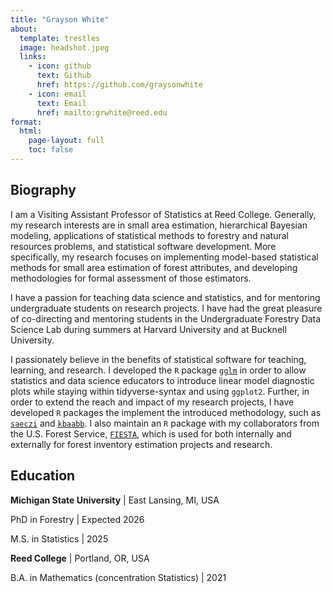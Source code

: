 ```yaml
---
title: "Grayson White"
about:
  template: trestles
  image: headshot.jpeg
  links:
    - icon: github
      text: Github
      href: https://github.com/graysonwhite
    - icon: email
      text: Email
      href: mailto:grwhite@reed.edu
format:
  html:
    page-layout: full
    toc: false
---
```


## Biography

I am a Visiting Assistant Professor of Statistics at Reed College. Generally, my research interests are in small area estimation, hierarchical Bayesian modeling, applications of statistical methods to forestry and natural resources problems, and statistical software development. More specifically, my research focuses on implementing model-based statistical methods for small area estimation of forest attributes, and developing methodologies for formal assessment of those estimators. 

I have a passion for teaching data science and statistics, and for mentoring undergraduate students on research projects. I have had the great pleasure of co-directing and mentoring students in the Undergraduate Forestry Data Science Lab during summers at Harvard University and at Bucknell University. 

I passionately believe in the benefits of statistical software for teaching, learning, and research. I developed the `R` package [`gglm`](https://CRAN.R-project.org/package=gglm) in order to allow statistics and data science educators to introduce linear model diagnostic plots while staying within tidyverse-syntax and using `ggplot2`. Further, in order to extend the reach and impact of my research projects, I have developed `R` packages the implement the introduced methodology, such as [`saeczi`](https://CRAN.R-project.org/package=saeczi) and [`kbaabb`](https://github.com/graysonwhite/kbaabb/). I also maintain an `R` package with my collaborators from the U.S. Forest Service, [`FIESTA`](https://CRAN.R-project.org/package=FIESTA), which is used for both internally and externally for forest inventory estimation projects and research.

## Education

**Michigan State University** | East Lansing, MI, USA

PhD in Forestry | Expected 2026

M.S. in Statistics | 2025

**Reed College** | Portland, OR, USA

B.A. in Mathematics (concentration Statistics) | 2021
